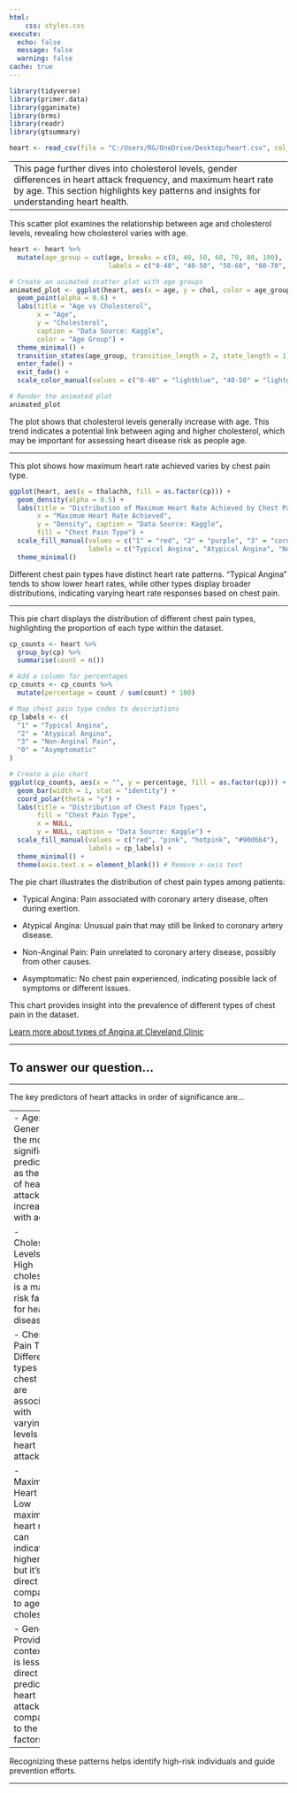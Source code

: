 ```yaml
---
html:
    css: styles.css
execute: 
  echo: false
  message: false
  warning: false
cache: true
---
```



```r
library(tidyverse)
library(primer.data)
library(gganimate)
library(brms)
library(readr)
library(gtsummary)
```

```r
heart <- read_csv(file = "C:/Users/RG/OneDrive/Desktop/heart.csv", col_names = TRUE, show_col_types = FALSE)
```
-----
This page further dives into cholesterol levels, gender differences in heart attack frequency, and maximum heart rate by age. This section highlights key patterns and insights for understanding heart health.
----------

This scatter plot examines the relationship between age and cholesterol levels, revealing how cholesterol varies with age.
```r

heart <- heart %>%
  mutate(age_group = cut(age, breaks = c(0, 40, 50, 60, 70, 80, 100), 
                         labels = c("0-40", "40-50", "50-60", "60-70", "70-80", "80+")))

# Create an animated scatter plot with age groups
animated_plot <- ggplot(heart, aes(x = age, y = chol, color = age_group)) +
  geom_point(alpha = 0.6) +
  labs(title = "Age vs Cholesterol",
       x = "Age",
       y = "Cholesterol",
       caption = "Data Source: Kaggle",
       color = "Age Group") +
  theme_minimal() +
  transition_states(age_group, transition_length = 2, state_length = 1) +
  enter_fade() +
  exit_fade() +
  scale_color_manual(values = c("0-40" = "lightblue", "40-50" = "lightgreen", "50-60" = "orange", "60-70" = "purple", "70-80" = "red", "80+" = "gray"))

# Render the animated plot
animated_plot
```

The plot shows that cholesterol levels generally increase with age. This trend indicates a potential link between aging and higher cholesterol, which may be important for assessing heart disease risk as people age.

----------


This plot shows how maximum heart rate achieved varies by chest pain type.

```r
ggplot(heart, aes(x = thalachh, fill = as.factor(cp))) +
  geom_density(alpha = 0.5) +
  labs(title = "Distribution of Maximum Heart Rate Achieved by Chest Pain Type",
       x = "Maximum Heart Rate Achieved",
       y = "Density", caption = "Data Source: Kaggle",
       fill = "Chest Pain Type") +
  scale_fill_manual(values = c("1" = "red", "2" = "purple", "3" = "cornflowerblue"),
                    labels = c("Typical Angina", "Atypical Angina", "Non-Anginal Pain", "Asymptomatic")) +
  theme_minimal()
```

Different chest pain types have distinct heart rate patterns. "Typical Angina" tends to show lower heart rates, while other types display broader distributions, indicating varying heart rate responses based on chest pain.

------------

This pie chart displays the distribution of different chest pain types, highlighting the proportion of each type within the dataset.
```r
cp_counts <- heart %>%
  group_by(cp) %>%
  summarise(count = n())

# Add a column for percentages
cp_counts <- cp_counts %>%
  mutate(percentage = count / sum(count) * 100)

# Map chest pain type codes to descriptions
cp_labels <- c(
  "1" = "Typical Angina",
  "2" = "Atypical Angina",
  "3" = "Non-Anginal Pain",
  "0" = "Asymptomatic"
)

# Create a pie chart
ggplot(cp_counts, aes(x = "", y = percentage, fill = as.factor(cp))) +
  geom_bar(width = 1, stat = "identity") +
  coord_polar(theta = "y") +
  labs(title = "Distribution of Chest Pain Types",
       fill = "Chest Pain Type",
       x = NULL,
       y = NULL, caption = "Data Source: Kaggle") +
  scale_fill_manual(values = c("red", "pink", "hotpink", "#90d6b4"), 
                    labels = cp_labels) +
  theme_minimal() +
  theme(axis.text.x = element_blank()) # Remove x-axis text
```
The pie chart illustrates the distribution of chest pain types among patients:

- Typical Angina: Pain associated with coronary artery disease, often during exertion.

- Atypical Angina: Unusual pain that may still be linked to coronary artery disease.

- Non-Anginal Pain: Pain unrelated to coronary artery disease, possibly from other causes.

- Asymptomatic: No chest pain experienced, indicating possible lack of symptoms or different issues.

This chart provides insight into the prevalence of different types of chest pain in the dataset.

[Learn more about types of Angina at Cleveland Clinic](https://my.clevelandclinic.org/health/diseases/21489-angina)

---------

## To answer our question...

------

The key predictors of heart attacks in order of significance are... 

-------
- Age: Generally the most significant predictor, as the risk of heart attack increases with age.

- Cholesterol Levels: High cholesterol is a major risk factor for heart disease.

- Chest Pain Type: Different types of chest pain are associated with varying levels of heart attack risk.

- Maximum Heart Rate: Low maximum heart rate can indicate higher risk, but it’s less direct compared to age and cholesterol.

- Gender: Provides context but is less direct in predicting heart attack risk compared to the other factors.

--------

Recognizing these patterns helps identify high-risk individuals and guide prevention efforts.

--------
